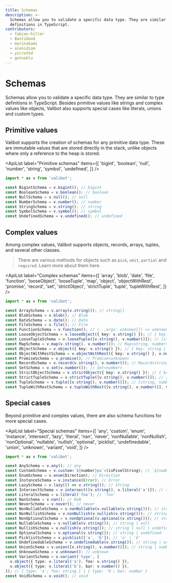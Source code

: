 ```yaml
---
title: Schemas
description: >-
  Schemas allow you to validate a specific data type. They are similar to type
  definitions in TypeScript.
contributors:
  - fabian-hiller
  - BastiDood
  - morinokami
  - alonidiom
  - yicrotkd
  - gotnoklu
---
```



# Schemas

Schemas allow you to validate a specific data type. They are similar to type definitions in TypeScript. Besides primitive values like strings and complex values like objects, Valibot also supports special cases like literals, unions and custom types.

## Primitive values

Valibot supports the creation of schemas for any primitive data type. These are immutable values that are stored directly in the stack, unlike objects where only a reference to the heap is stored.

<ApiList
  label="Primitive schemas"
  items={[
    'bigint',
    'boolean',
    'null',
    'number',
    'string',
    'symbol',
    'undefined',
  ]}
/>

```ts
import * as v from 'valibot';

const BigintSchema = v.bigint(); // bigint
const BooleanSchema = v.boolean(); // boolean
const NullSchema = v.null(); // null
const NumberSchema = v.number(); // number
const StringSchema = v.string(); // string
const SymbolSchema = v.symbol(); // symbol
const UndefinedSchema = v.undefined(); // undefined
```

## Complex values

Among complex values, Valibot supports objects, records, arrays, tuples, and several other classes.

> There are various methods for objects such as <Link href="/api/pick/">`pick`</Link>, <Link href="/api/omit/">`omit`</Link>, <Link href="/api/partial/">`partial`</Link> and <Link href="/api/required/">`required`</Link>. Learn more about them <Link href="/guides/methods/#object-methods">here</Link>.

<ApiList
  label="Complex schemas"
  items={[
    'array',
    'blob',
    'date',
    'file',
    'function',
    'looseObject',
    'looseTuple',
    'map',
    'object',
    'objectWithRest',
    'promise',
    'record',
    'set',
    'strictObject',
    'strictTuple',
    'tuple',
    'tupleWithRest',
  ]}
/>

```ts
import * as v from 'valibot';

const ArraySchema = v.array(v.string()); // string[]
const BlobSchema = v.blob(); // Blob
const DateSchema = v.date(); // Date
const FileSchema = v.file(); // File
const FunctionSchema = v.function(); // (...args: unknown[]) => unknown
const LooseObjectSchema = v.looseObject({ key: v.string() }); // { key: string }
const LooseTupleSchema = v.looseTuple([v.string(), v.number()]); // [string, number]
const MapSchema = v.map(v.string(), v.number()); // Map<string, number>
const ObjectSchema = v.object({ key: v.string() }); // { key: string }
const ObjectWithRestSchema = v.objectWithRest({ key: v.string() }, v.null()); // { key: string } & { [key: string]: null }
const PromiseSchema = v.promise(); // Promise<unknown>
const RecordSchema = v.record(v.string(), v.number()); // Record<string, number>
const SetSchema = v.set(v.number()); // Set<number>
const StrictObjectSchema = v.strictObject({ key: v.string() }); // { key: string }
const StrictTupleSchema = v.strictTuple([v.string(), v.number()]); // [string, number]
const TupleSchema = v.tuple([v.string(), v.number()]); // [string, number]
const TupleWithRestSchema = v.tupleWithRest([v.string(), v.number()], v.null()); // [string, number, ...null[]]
```

## Special cases

Beyond primitive and complex values, there are also schema functions for more special cases.

<ApiList
  label="Special schemas"
  items={[
    'any',
    'custom',
    'enum',
    'instance',
    'intersect',
    'lazy',
    'literal',
    'nan',
    'never',
    'nonNullable',
    'nonNullish',
    'nonOptional',
    'nullable',
    'nullish',
    'optional',
    'picklist',
    'undefinedable',
    'union',
    'unknown',
    'variant',
    'void',
  ]}
/>

```ts
import * as v from 'valibot';

const AnySchema = v.any(); // any
const CustomSchema = v.custom<`${number}px`>(isPixelString); // `${number}px`
const EnumSchema = v.enum(Direction); // Direction
const InstanceSchema = v.instance(Error); // Error
const LazySchema = v.lazy(() => v.string()); // string
const IntersectSchema = v.intersect([v.string(), v.literal('a')]); // string & 'a'
const LiteralSchema = v.literal('foo'); // 'foo'
const NanSchema = v.nan(); // NaN
const NeverSchema = v.never(); // never
const NonNullableSchema = v.nonNullable(v.nullable(v.string())); // string
const NonNullishSchema = v.nonNullish(v.nullish(v.string())); // string
const NonOptionalSchema = v.nonOptional(v.optional(v.string())); // string
const NullableSchema = v.nullable(v.string()); // string | null
const NullishSchema = v.nullish(v.string()); // string | null | undefined
const OptionalSchema = v.optional(v.string()); // string | undefined
const PicklistSchema = v.picklist(['a', 'b']); // 'a' | 'b'
const UndefinedableSchema = v.undefinedable(v.string()); // string | undefined
const UnionSchema = v.union([v.string(), v.number()]); // string | number
const UnknownSchema = v.unknown(); // unknown
const VariantSchema = v.variant('type', [
  v.object({ type: v.literal('a'), foo: v.string() }),
  v.object({ type: v.literal('b'), bar: v.number() }),
]); // { type: 'a'; foo: string } | { type: 'b'; bar: number }
const VoidSchema = v.void(); // void
```
